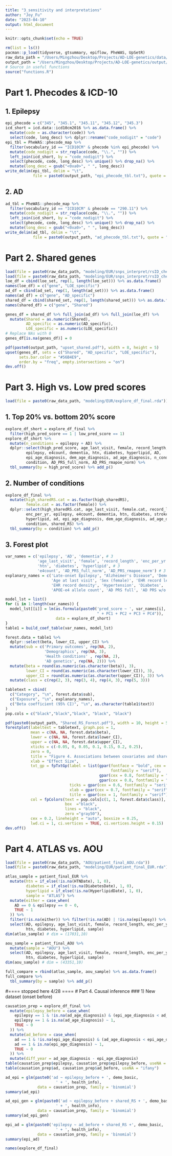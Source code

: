 ```yaml
---
title: "3_sensitivity and interpretations"
author: "Joy_Fu"
date: "2023-04-10"
output: html_document
---
```


```r
knitr::opts_chunk$set(echo = TRUE)
```

```r
rm(list = ls())
pacman::p_load(tidyverse, gtsummary, epiflow, PheWAS, UpSetR)
raw_data_path = "/Users/Mingzhou/Desktop/Projects/AD-LOE-genetics/data/"
output_path = "/Users/Mingzhou/Desktop/Projects/AD-LOE-genetics/output/"
# Source in useful functions
source("functions.R")
```

# Part 1. Phecodes & ICD-10
## 1. Epilepsy
```r
epi_phecode = c("345", "345.1", "345.11", "345.12", "345.3")
icd_short = icd.data::icd10cm2016 %>% as.data.frame() %>% 
  mutate(code = as.character(code)) %>% 
  select(code, long_desc) %>% dplyr::rename("code_nodigit" = "code")
epi_tbl = PheWAS::phecode_map %>% 
  filter(vocabulary_id == "ICD10CM" & phecode %in% epi_phecode) %>% 
  mutate(code_nodigit = str_replace(code, "\\.", "")) %>% 
  left_join(icd_short, by = "code_nodigit") %>% 
  select(phecode, code, long_desc) %>% unique() %>% drop_na() %>% 
  mutate(long_desc = gsub("<0xa0>", " ", long_desc))
write_delim(epi_tbl, delim = "\t", 
            file = paste0(output_path, "epi_phecode_tbl.txt"), quote = "none")
```

## 2. AD
```r
ad_tbl = PheWAS::phecode_map %>% 
  filter(vocabulary_id == "ICD10CM" & phecode == "290.11") %>% 
  mutate(code_nodigit = str_replace(code, "\\.", "")) %>% 
  left_join(icd_short, by = "code_nodigit") %>% 
  select(phecode, code, long_desc) %>% unique() %>% drop_na() %>% 
  mutate(long_desc = gsub("<0xa0>", " ", long_desc))
write_delim(ad_tbl, delim = "\t", 
            file = paste0(output_path, "ad_phecode_tbl.txt"), quote = "none")
```

# Part 2. Shared genes
```r
load(file = paste0(raw_data_path, "modeling/EUR/snps_interpret/rsID_check_AD.rda"))
load(file = paste0(raw_data_path, "modeling/EUR/snps_interpret/rsID_check_epi.rda"))
loe_df = cbind(loe_set, rep(1, length(loe_set))) %>% as.data.frame()
names(loe_df) = c("gene", "LOE_specific")
ad_df = cbind(ad_set, rep(1, length(ad_set))) %>% as.data.frame()
names(ad_df) = c("gene", "AD_specific")
shared_df = cbind(shared_set, rep(1, length(shared_set))) %>% as.data.frame()
names(shared_df) = c("gene", "Shared")

genes_df = shared_df %>% full_join(ad_df) %>% full_join(loe_df) %>% 
  mutate(Shared = as.numeric(Shared),
         AD_specific = as.numeric(AD_specific),
         LOE_specific = as.numeric(LOE_specific))
# Replace NAs with 0
genes_df[is.na(genes_df)] = 0
```

```r
pdf(paste0(output_path, "upset_shared.pdf"), width = 8, height = 5)
upset(genes_df, sets = c("Shared", "AD_specific", "LOE_specific"), 
      sets.bar.color = "#56B4E9",
      order.by = "freq", empty.intersections = "on")
dev.off()
```


# Part 3. High vs. Low pred scores
```r
load(file = paste0(raw_data_path, "modeling/EUR/explore_df_final.rda"))
```

## 1. Top 20% vs. bottom 20% score
```r
explore_df_short = explore_df_final %>% 
  filter(high_pred_score == 1 | low_pred_score == 1)
explore_df_short %>% 
  mutate(n_conditions = epilepsy + AD) %>% 
  dplyr::select(high_pred_score, age_last_visit, female, record_length, enc_per_yr, 
         epilepsy, e4count, dementia, htn, diabetes, hyperlipid, AD, 
         epi_age_diagnosis, dem_age_diagnosis, ad_age_diagnosis, n_conditions,
         condition, AD_PRS_full_norm, AD_PRS_rmapoe_norm) %>% 
  tbl_summary(by = high_pred_score) %>% add_p()
```

## 2. Number of conditions
```r
explore_df_final %>% 
  mutate(high_sharedRS.cat = as.factor(high_sharedRS),
         female.cat = as.factor(female)) %>%
  dplyr::select(high_sharedRS.cat, age_last_visit, female.cat, record_length, 
         enc_per_yr, epilepsy, e4count, dementia, htn, diabetes, stroke, 
         hyperlipid, ad, epi_age_diagnosis, dem_age_diagnosis, ad_age_diagnosis, 
         condition, shared_RS) %>% 
  tbl_summary(by = condition) %>% add_p()
```

## 3. Forest plot
```r
var_names = c('epilepsy', 'AD', 'dementia', # 3
              'age_last_visit', 'female', 'record_length', 'enc_per_yr', # 4
              'htn', 'diabetes', 'hyperlipid', # 3
              'e4count', 'AD_PRS_full_norm', 'AD_PRS_rmapoe_norm') # 3
explanary_names = c('Late-onset Epilepsy', "Alzheimer's Disease", 'Dementia', 
                    'Age at last visit', 'Sex (female)', 'EHR record length', 
                    'EHR record density', 'Hypertension', 'Diabetes', 'Hyperlipid', 
                    'APOE-e4 allele count', 'AD PRS full', 'AD PRS w/o APOE')

model_lst = list()
for (i in 1:length(var_names)) {
  model_lst[[i]] = lm(as.formula(paste0('pred_score ~ ', var_names[i], 
                                        " + PC1 + PC2 + PC3 + PC4")),
                      data = explore_df_short)
}
table1 = build_coef_table(var_names, model_lst)

forest.data = table1 %>% 
  dplyr::select(beta, lower_CI, upper_CI) %>% 
  mutate(sub = c('Primary outcomes', rep(NA, 2), 
                 'Demographics', rep(NA, 3), 
                 'Health conditions' , rep(NA, 2),
                 'AD genetics', rep(NA, 2))) %>% 
  mutate(beta = round(as.numeric(as.character(beta)), 3),
         lower_CI = round(as.numeric(as.character(lower_CI)), 3),
         upper_CI = round(as.numeric(as.character(upper_CI)), 3)) %>% 
  mutate(class = c(rep(2, 3), rep(3, 4), rep(4, 3), rep(5, 3)))

tabletext = cbind(
  c("Category", "\n", forest.data$sub),
  c("Exposure", "\n", explanary_names),
  c("Beta coefficient (95% CI)", "\n", as.character(table1$text))
)
pop.cols = c("black","black","black", "black", "black")
```

```r
pdf(paste0(output_path, "Shared_RS_Forest.pdf"), width = 10, height = 5)
forestplot(labeltext = tabletext, graph.pos = 1,
           mean = c(NA, NA, forest.data$beta), 
           lower = c(NA, NA, forest.data$lower_CI),
           upper = c(NA, NA, forest.data$upper_CI),
           xticks = c(-0.05, 0, 0.05, 0.1, 0.15, 0.2, 0.25),
           zero = 0,
           title = "Figure 4. Associations between covariates and shared genetic risk score (n = 18,742)",
           xlab = "Effect Size",
           txt_gp = fpTxtGp(label = list(gpar(fontface = "bold", cex = 0.8, 
                                              fontfamily = "serif"),
                                         gpar(cex = 0.8, fontfamily = "serif"),
                                         gpar(cex = 0.8, fontfamily = "serif")),
                            ticks = gpar(cex = 0.6, fontfamily = "serif"),
                            xlab = gpar(cex = 0.7, fontfamily = "serif"),
                            title = gpar(cex = 1, fontfamily = "serif")),
           col = fpColors(text = pop.cols[c(1, 1, forest.data$class)], 
                          box  ="black",
                          lines = "black", 
                          zero ="gray50"),
           cex = 0.2, lineheight = "auto", boxsize = 0.25, 
           lwd.ci = 1, ci.vertices = TRUE, ci.vertices.height = 0.15)
dev.off()
```

# Part 4. ATLAS vs. AOU
```r
load(file = paste0(raw_data_path, "AOU/patient_final_AOU.rda"))
load(file = paste0(raw_data_path, "modeling/EUR/patient_final_EUR.rda"))

atlas_sample = patient_final_EUR %>% 
  mutate(htn = if_else(!is.na(HTNDate), 1, 0),
         diabetes = if_else(!is.na(DiabetesDate), 1, 0),
         hyperlipid = if_else(!is.na(HyperlipidDate), 1, 0),
         sample = "ATLAS") %>% 
  mutate(either = case_when(
    AD == 0 & epilepsy == 0 ~ 0,
    TRUE ~ 1
  )) %>% 
  filter(!is.na(either)) %>% filter(!is.na(AD) | !is.na(epilepsy)) %>% 
  select(AD, epilepsy, age_last_visit, female, record_length, enc_per_yr, 
         htn, diabetes, hyperlipid, sample) 
dim(atlas_sample) # dim = (17031,10)

aou_sample = patient_final_AOU %>% 
  mutate(sample = "AOU") %>% 
  select(AD, epilepsy, age_last_visit, female, record_length, enc_per_yr, 
         htn, diabetes, hyperlipid, sample) 
dim(aou_sample) # dim = (43351,10)
```

```r
full_compare = rbind(atlas_sample, aou_sample) %>% as.data.frame()
full_compare %>% 
  tbl_summary(by = sample) %>% add_p()
```



#==== stopped here 4/28 ====
# Part 4. Causal inference
### 1) New dataset (onset before)
```r
causation_prep = explore_df_final %>% 
  mutate(epilepsy_before = case_when(
    epilepsy == 1 & !is.na(ad_age_diagnosis) & (epi_age_diagnosis < ad_age_diagnosis) ~ 1,
    epilepsy == 1 & is.na(ad_age_diagnosis) ~ 1,
    TRUE ~ 0
  )) %>% 
  mutate(ad_before = case_when(
    ad == 1 & !is.na(epi_age_diagnosis) & (ad_age_diagnosis < epi_age_diagnosis) ~ 1,
    ad == 1 & is.na(epi_age_diagnosis) ~ 1,
    TRUE ~ 0
  )) %>% 
  mutate(diff_year = ad_age_diagnosis - epi_age_diagnosis)
table(causation_prep$epilepsy, causation_prep$epilepsy_before, useNA = "ifany")
table(causation_prep$ad, causation_prep$ad_before, useNA = "ifany")

```



```r
ad_epi = glm(paste0('ad ~ epilepsy_before + ', demo_basic, 
                      ' + ', health_info), 
              data = causation_prep, family = 'binomial')
summary(ad_epi)
```

```r
ad_epi_gen = glm(paste0('ad ~ epilepsy_before + shared_RS + ', demo_basic, 
                      ' + ', health_info), 
              data = causation_prep, family = 'binomial')
summary(ad_epi_gen)
```


```r
epi_ad = glm(paste0('epilepsy ~ ad_before + shared_RS +', demo_basic, 
                      ' + ', health_info), 
              data = causation_prep, family = 'binomial')
summary(epi_ad)
```


```r
names(explore_df_final)
```

